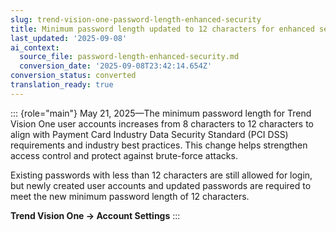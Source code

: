 ```yaml
---
slug: trend-vision-one-password-length-enhanced-security
title: Minimum password length updated to 12 characters for enhanced security
last_updated: '2025-09-08'
ai_context:
  source_file: password-length-enhanced-security.md
  conversion_date: '2025-09-08T23:42:14.654Z'
conversion_status: converted
translation_ready: true
---
```


::: {role="main"}
May 21, 2025—The minimum password length for Trend Vision One user accounts increases from 8 characters to 12 characters to align with Payment Card Industry Data Security Standard (PCI DSS) requirements and industry best practices. This change helps strengthen access control and protect against brute-force attacks.

Existing passwords with less than 12 characters are still allowed for login, but newly created user accounts and updated passwords are required to meet the new minimum password length of 12 characters.

**Trend Vision One → Account Settings**
:::
